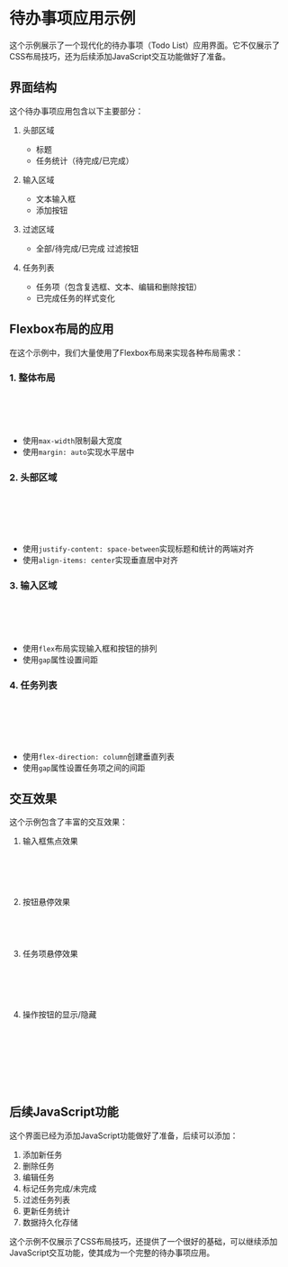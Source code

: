 
<Meta title="前端入门交互式教程/02.CSS基础/03.待办事项样式" of={TodoStories} />

# 待办事项应用示例

这个示例展示了一个现代化的待办事项（Todo List）应用界面。它不仅展示了CSS布局技巧，还为后续添加JavaScript交互功能做好了准备。

## 界面结构

这个待办事项应用包含以下主要部分：

1. 头部区域
   - 标题
   - 任务统计（待完成/已完成）

2. 输入区域
   - 文本输入框
   - 添加按钮

3. 过滤区域
   - 全部/待完成/已完成 过滤按钮

4. 任务列表
   - 任务项（包含复选框、文本、编辑和删除按钮）
   - 已完成任务的样式变化

<Canvas of={TodoStories.Default} />

## Flexbox布局的应用

在这个示例中，我们大量使用了Flexbox布局来实现各种布局需求：

### 1. 整体布局
```css
.todo-app {
  max-width: 600px;
  margin: 2rem auto;
}
```
- 使用`max-width`限制最大宽度
- 使用`margin: auto`实现水平居中

### 2. 头部区域
```css
.todo-header {
  display: flex;
  justify-content: space-between;
  align-items: center;
}
```
- 使用`justify-content: space-between`实现标题和统计的两端对齐
- 使用`align-items: center`实现垂直居中对齐

### 3. 输入区域
```css
.todo-input {
  display: flex;
  gap: 1rem;
}
```
- 使用`flex`布局实现输入框和按钮的排列
- 使用`gap`属性设置间距

### 4. 任务列表
```css
.todo-list {
  display: flex;
  flex-direction: column;
  gap: 1rem;
}
```
- 使用`flex-direction: column`创建垂直列表
- 使用`gap`属性设置任务项之间的间距

## 交互效果

这个示例包含了丰富的交互效果：

1. 输入框焦点效果
```css
.todo-input input:focus {
  outline: none;
  border-color: #3498db;
}
```

2. 按钮悬停效果
```css
.add-btn:hover {
  background-color: #2980b9;
}
```

3. 任务项悬停效果
```css
.todo-item:hover {
  transform: translateX(5px);
  box-shadow: 0 2px 8px rgba(0, 0, 0, 0.1);
}
```

4. 操作按钮的显示/隐藏
```css
.todo-actions {
  opacity: 0;
  transition: opacity 0.3s ease;
}
.todo-item:hover .todo-actions {
  opacity: 1;
}
```

## 后续JavaScript功能

这个界面已经为添加JavaScript功能做好了准备，后续可以添加：

1. 添加新任务
2. 删除任务
3. 编辑任务
4. 标记任务完成/未完成
5. 过滤任务列表
6. 更新任务统计
7. 数据持久化存储

这个示例不仅展示了CSS布局技巧，还提供了一个很好的基础，可以继续添加JavaScript交互功能，使其成为一个完整的待办事项应用。 